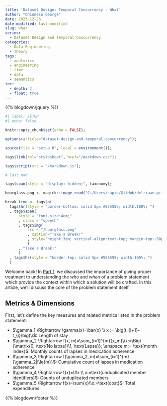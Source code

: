```yaml
---
title: 'Dataset Design: Temporal Concurrency - What'
author: "Chionesu George"
date: 2023-12-26
date-modified: last-modified
slug: what
series: 
  - Dataset Design and Temporal Concurrency
categories:
  - Data Engineering
  - Theory
tags:
  - analytics
  - engineering
  - time
  - data
  - semantics
toc:
  - depth: 2
  - float: true
---
```


{{% blogdown/jquery %}}

```r
#| label: SETUP
#| echo: false

knitr::opts_chunk$set(echo = FALSE);

options(article="dataset-design-and-temporal-concurrency");

source(file = "setup.R", local = environment());

tags$link(rel="stylesheet", href="/markdown.css");

tags$script(src = "/markdown.js");

# last_mod

tags$span(style = "display: hidden;", taxonomy);

hourglass.png <- magick::image_read("C:/Users/sapie/GitHub/delriaan.github.io/static/hourglass.png");

break_time <- tags$p(
  tags$hr(style = "border-bottom: solid 5px #555555; width:100%; ")
  , tags$span(
      style = "font-size:4em;"
      , class = "speech"
      , tags$img(
          src = "/hourglass.png"
          , caption="Take a Break!"
          , style="height:3em; vertical-align:text-top; margin-top:-50px; float:left"
          )
      , "Take a Break!"
      )
  , tags$hr(style = "border-top: solid 5px #555555; width:100%; ")
  )

```

[Welcome back!]{.decorativeText} In [Part 1](../who-and-when), we discussed the importance of giving proper treatment to understanding the *who* and *when* of a problem statement which provide the context within which a solution will be crafted. In this article, we'll discuss the core of the problem statement itself.

## Metrics & Dimensions

First, let's define the key measures and related metrics listed in the problem statement:

- [ $\gamma_1 \Rightarrow \gamma(x)=\bar{x} \\ x := \big(t_{i+1}-t_{i}\big)\\$]{.bigMath}: [Length of stay]{#msg_1}
- [ $\gamma_2 \Rightarrow f(x, m)=\sum_{i=1}^{m}{x_m}\\x:=\Big\{\matrix{0, \text{No lapse}\\1, \text{Lapse}}; \enspace m:= \text{month index}$]{.bigMath}: [Monthly counts of lapses in medication adherence]{#msg_2}
- [ $\gamma_3 \Rightarrow f(\gamma_2, m)=\sum_{i=1}^{m}{\gamma_2|i\le{m}}$]{.bigMath}: [Cumulative count of lapses in medication adherence]{#msg_3}
- [ $\gamma_4 \Rightarrow f(x)=\#x \\ x:=\text{unduplicated member identifiers}$]{.bigMath}: [Counts of unduplicated members]{#msg_3}
- [ $\gamma_5 \Rightarrow f(x)=\sum{x}\\x:=\text{cost}$]{.bigMath}: [Total expenditures]{#msg_5}

{{% blogdown/footer %}}